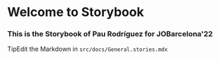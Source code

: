 
<Meta title="Docs/Introduction" />

<style>{`
  .tip {
    display: inline-block;
    border-radius: 1em;
    font-size: 11px;
    line-height: 12px;
    font-weight: 700;
    background: #E7FDD8;
    color: #66BF3C;
    padding: 4px 12px;
    margin-right: 10px;
    vertical-align: top;
  }

  .tip-wrapper {
    font-size: 13px;
    line-height: 20px;
    margin-top: 40px;
    margin-bottom: 40px;
  }

  .tip-wrapper code {
    font-size: 12px;
    display: inline-block;
  }  
`}</style>

# Welcome to Storybook

### This is the Storybook of Pau Rodríguez for JOBarcelona'22

<div className="tip-wrapper">
  <span className="tip">Tip</span>Edit the Markdown in <code>src/docs/General.stories.mdx</code>
</div>
